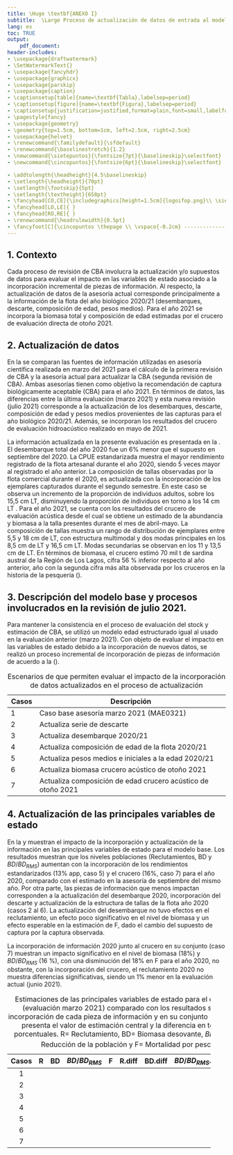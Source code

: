 ```yaml
---
title: \Huge \textbf{ANEXO I}
subtitle:  \Large Proceso de actualización de datos de entrada al modelo de evaluación de stock
lang: es
toc: TRUE
output: 
    pdf_document:
header-includes:
- \usepackage{draftwatermark}
- \SetWatermarkText{}
- \usepackage{fancyhdr}
- \usepackage{graphicx}
- \usepackage{parskip}
- \usepackage{caption}
- \captionsetup[table]{name=\textbf{Tabla},labelsep=period}
- \captionsetup[figure]{name=\textbf{Figura},labelsep=period}
- \captionsetup{justification=justified,format=plain,font=small,labelfont=bf,margin=40pt}
- \pagestyle{fancy}
- \usepackage{geometry}
- \geometry{top=1.5cm, bottom=1cm, left=2.5cm, right=2.5cm}
- \usepackage{helvet}
- \renewcommand{\familydefault}{\sfdefault}
- \renewcommand{\baselinestretch}{1.2}
- \newcommand{\sietepuntos}{\fontsize{7pt}{\baselineskip}\selectfont}
- \newcommand{\cincopuntos}{\fontsize{6pt}{\baselineskip}\selectfont}

- \addtolength{\headheight}{4.5\baselineskip}
- \setlength{\headheight}{70pt}
- \setlength{\footskip}{5pt}
- \setlength{\textheight}{658pt}
- \fancyhead[CO,CE]{\includegraphics[height=1.5cm]{logoifop.png}\\ \sietepuntos INSTITUTO DE FOMENTO PESQUERO / DIVISION INVESTIGACION PESQUERA}
- \fancyhead[LO,LE]{ }
- \fancyhead[RO,RE]{ }
- \renewcommand{\headrulewidth}{0.5pt}
- \fancyfoot[C]{\cincopuntos \thepage \\ \vspace{-0.2cm} ------------------------------------------------------------------------------------------------------------------------------------------------------------------------------------------------------------------------------------------ \\ \vspace{-0.2cm} \cincopuntos CONVENIO DE DESEMPEÑO 2020 IFOP/SUBSECRETARÍA DE ECONOMíA Y EMT \\ \vspace{-0.1cm} TERCER INFORME. SARDINA COMÚN DE LA  REGIÓN DE VALPARAÍSO A LA REGIÓN DE LOS LAGOS, 2021. \textbf{ANEXO I}.}
---
```


\pagebreak

## 1. Contexto

\quad

Cada proceso de revisión de CBA involucra la actualización y/o supuestos de datos para evaluar el impacto en las variables de estado asociado a la incorporación incremental de piezas de información. Al respecto, la actualización de datos de la asesoría actual corresponde principalmente a la información de la flota del año biológico 2020/21 (desembarques, descarte, composición de edad, pesos medios). Para el año 2021 se incorpora la biomasa total y composición de edad estimadas por el crucero de evaluación directa de otoño 2021. 

## 2. Actualización de datos

\quad

En la \textbf{Tabla \ref{Tab1}} se comparan las fuentes de información utilizadas en asesoría científica realizada en marzo del 2021 para el cálculo de la primera revisión de CBA y la asesoría actual para actualizar la CBA (segunda revisión de CBA). Ambas asesorías tienen como objetivo la recomendación de captura biológicamente aceptable (CBA) para el año 2021. En términos de datos, las diferencias entre la última evaluación (marzo 2021) y esta nueva revisión (julio 2021) corresponde a la actualización de los desembarques, descarte, composición de edad y pesos medios provenientes de las capturas para el año biológico 2020/21. Además, se incorporan los resultados del crucero de evaluación hidroacústico realizado en mayo de 2021.

\vspace{0.4cm}

```{=tex}
\begin{table}[h!]
\caption{Información relevante para el cálculo de CBA 2021 en cada una de las etapas de estimación.}
 \label{Tab1}
 \small
    \centering
    \resizebox{16cm}{!} {
    \begin{tabular}{|l|c|c|c|}
    \hline
  Datos de entrada  & CBA INICIAL                & 1ERA REVISIÓN                   & 2DA REVISIÓN  \\ 
  al modelo         & Septiembre 2020          & Marzo 2021                      & Julio 2021 \\ \hline
  Desembarques      &                            & Julio 1991- junio 2020 +        & Julio 1991 - \\
                    & Julio 1991 - junio 2020  & Supuesto de captura 2020/2021   & preliminar a junio 2021 \\
                    &                          &                                   &  \\ \hline
  Biomasa acústica  & 2000 – 2020                & 2000 – 2021                     &    2000 – 2021 \\
  Crucero de verano &                          &                                 & \\ \hline
  Biomasa acústica  & 2003 – 2020              & 2003 – 2020                     & 2003 – 2021 \\
  Crucero de otoño  &                          &                                 & \\ \hline
  Composición de    & Julio 1991 - junio 2020  & Julio 1991 - junio 2020         & Julio 1991 - mayo 2021  \\
  edad Flota        &                          &                                 & \\ \hline
  Composición de    & 2001 – 2020              & 2001 – 2021                       & 2001 – 2021 \\
  edad Cruceros de verano&                     &                                 & \\ \hline
  Composición de    & 2007 – 2020              & 2007 – 2020                     & 2007 – 2021 \\
  edad Cruceros de otoño&                      &                                 & \\ \hline
                    &                          & Julio 1990 - junio 2020         & \\
  Pesos medios      & Julio 1991 - junio 2020  & Promedio de los últimos 5 años  & Julio 1990 - mayo 2021 \\
  a la edad         &                          & de la serie histórica para      & \\ 
                    &                          & julio 2020-junio 2021           & \\ \hline
  Madurez sexual    & Constante                & Constante                       & Constante \\
  a la edad         &                          &                                 & \\ \hline
  Mortalidad natural& Constante                & Constante                       & Constante \\ \hline
  Proyección del    & 2 años biológicos        & 1 año biológico                 & 1 año biológico \\
  reclutamiento     & (años 2020/21 y 2021/22) & (año 2021/22)                   & (año 2021/22) \\ \hline
    \end{tabular}}
        \end{table}
```
\vspace{0.4cm}

\normalsize

La información actualizada en la presente evaluación es presentada en la \textbf{Figura \ref{Fig1}}. El desembarque total del año 2020 fue un 6% menor que el supuesto en septiembre del 2020. La CPUE estandarizada muestra el mayor rendimiento registrado de la flota artesanal durante el año 2020, siendo 5 veces mayor al registrado el año anterior. La composición de tallas observadas por la flota comercial durante el 2020, es actualizada con la incorporación de los ejemplares capturados durante el segundo semestre. En este caso se observa un incremento de la proporción de individuos adultos, sobre los 15,5 cm LT, disminuyendo la proporción de individuos en torno a los 14 cm LT \textbf{Figura \ref{Fig2}}. Para el año 2021, se cuenta con los resultados del crucero de evaluación acústica desde el cual se obtiene un estimado de la abundancia y biomasa a la talla presentes durante el mes de abril-mayo. La composición de tallas muestra un rango de distribución de ejemplares entre 5,5 y 18 cm de LT, con estructura multimodal y dos modas principales en los 8,5 cm de LT y 16,5 cm LT. Modas secundarias se observan en los 11 y 13,5 cm de LT. En términos de biomasa, el crucero estimó 70 mil t de sardina austral de la Región de Los Lagos, cifra 56 % inferior respecto al año anterior, año con la segunda cifra más alta observada por los cruceros en la historia de la pesquería (\textbf{Figura \ref{Fig3}}).

\vspace{0.4cm}



```{=tex}
\begin{figure}
\centering
\includegraphics[width=0.8\textwidth]{Figuras/Fig1_anexoI-1.pdf}
\caption{ índices actualizados }
\label{Fig1}
\end{figure}
```

\pagebreak

```{=tex}
\begin{figure}
\centering
\includegraphics[width=0.8\textwidth]{Figuras/Fig2c_anexoI-1.pdf}
\caption{ composición de edad  actualizados }
\label{Fig2}
\end{figure}
```

\pagebreak

```{=tex}
\begin{figure}
\centering
\includegraphics[width=0.8\textwidth]{Figuras/Fig3_anexoI-1.pdf}
\caption{ pesos medios a la edad  actualizados }
\label{Fig3}
\end{figure}
```

\pagebreak

## 3. Descripción del modelo base y procesos involucrados en la revisión de julio 2021.

\quad

Para mantener la consistencia en el proceso de evaluación del stock y estimación de CBA, se utilizó un modelo edad estructurado igual al usado en la evaluación anterior (marzo 2021). Con objeto de evaluar el impacto en las variables de estado debido a la incorporación de nuevos datos, se realizó un proceso incremental de incorporación de piezas de información de acuerdo a la (\textbf{Tabla \ref{Tab2}}).

\vspace{0.4cm}

\small

+---------+--------------------------------------------------------------+
| Casos   | Descripción                                                  |
+=========+==============================================================+
| 1       | Caso base asesoría marzo 2021 (MAE0321)                      |
+---------+--------------------------------------------------------------+
| 2       | Actualiza serie de descarte                                  |
+---------+--------------------------------------------------------------+
| 3       | Actualiza desembarque 2020/21                                |
+---------+--------------------------------------------------------------+
| 4       | Actualiza composición de edad de la flota 2020/21            |
+---------+--------------------------------------------------------------+
| 5       | Actualiza pesos medios e iniciales a la edad 2020/21         |
+---------+--------------------------------------------------------------+
| 6       | Actualiza biomasa crucero acústico de otoño 2021             |
+---------+--------------------------------------------------------------+
| 7       | Actualiza composición de edad crucero acústico de otoño 2021 |
+---------+--------------------------------------------------------------+

: \label{Tab2} Escenarios de que permiten evaluar el impacto de la incorporación de datos actualizados en el proceso de actualización

\normalsize

\pagebreak

## 4. Actualización de las principales variables de estado

\quad

En la \textbf{Tabla \ref{Tab3}} y \textbf{Figura \ref{Fig4}} muestran el impacto de la incorporación y actualización de la información en las principales variables de estado para el modelo base. Los resultados muestran que los niveles poblaciones (Reclutamientos, BD y $BD/BD_{RMS}$) aumentan con la incorporación de los rendimientos estandarizados (13% app, caso 5) y el crucero (16%, caso 7) para el año 2020, comparado con el estimado en la asesoría de septiembre del mismo año. Por otra parte, las piezas de información que menos impactan corresponden a la actualización del desembarque 2020, incorporación del descarte y actualización de la estructura de tallas de la flota año 2020 (casos 2 al 6). La actualización del desembarque no tuvo efectos en el reclutamiento, un efecto poco significativo en el nivel de biomasa y un efecto esperable en la estimación de F, dado el cambio del supuesto de captura por la captura observada.

La incorporación de información 2020 junto al crucero en su conjunto (caso 7) muestran un impacto significativo en el nivel de biomasa (18%) y $BD/BD_{RMS}$ (16 %), con una disminución del 18% en F para el año 2020, no obstante, con la incorporación del crucero, el reclutamiento 2020 no muestra diferencias significativas, siendo un 1% menor en la evaluación actual (junio 2021).

\small

+-------+----+-----+---------------+----+--------+---------+--------------------+--------+
| Casos | R  | BD  | $BD/BD_{RMS}$ | F  | R.diff | BD.diff | $BD/BD_{RMS}$.diff | F.diff |
+:=====:+:==:+:===:+:=============:+:==:+:======:+:=======:+:==================:+:======:+
| 1     |    |     |               |    |        |         |                    |        |
+-------+----+-----+---------------+----+--------+---------+--------------------+--------+
| 2     |    |     |               |    |        |         |                    |        |
+-------+----+-----+---------------+----+--------+---------+--------------------+--------+
| 3     |    |     |               |    |        |         |                    |        |
+-------+----+-----+---------------+----+--------+---------+--------------------+--------+
| 4     |    |     |               |    |        |         |                    |        |
+-------+----+-----+---------------+----+--------+---------+--------------------+--------+
| 5     |    |     |               |    |        |         |                    |        |
+-------+----+-----+---------------+----+--------+---------+--------------------+--------+
| 6     |    |     |               |    |        |         |                    |        |
+-------+----+-----+---------------+----+--------+---------+--------------------+--------+
| 7     |    |     |               |    |        |         |                    |        |
+-------+----+-----+---------------+----+--------+---------+--------------------+--------+

: \label{Tab3} Estimaciones de las principales variables de estado para el caso base (evaluación marzo 2021) comparado con los resultados según la incorporación de cada pieza de información y en su conjunto (caso 7). Se presenta el valor de estimación central y la diferencia en términos porcentuales. R= Reclutamiento, BD= Biomasa desovante, $BD/BD_{RMS}$= Reducción de la población y F= Mortalidad por pesca.
